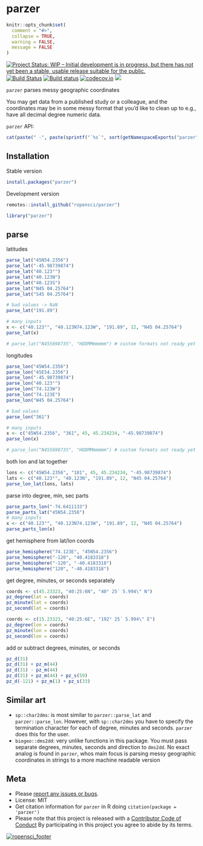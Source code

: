 parzer
======

```r
knitr::opts_chunk$set(
  comment = "#>",
  collapse = TRUE,
  warning = FALSE,
  message = FALSE
)
```

[![Project Status: WIP – Initial development is in progress, but there has not yet been a stable, usable release suitable for the public.](https://www.repostatus.org/badges/latest/wip.svg)](https://www.repostatus.org/#wip)
[![Build Status](https://travis-ci.com/ropensci/parzer.svg?branch=master)](https://travis-ci.com/ropensci/parzer)
[![Build status](https://ci.appveyor.com/api/projects/status/m1aackjdyp2f2x3f?svg=true)](https://ci.appveyor.com/project/sckott/parzer)
[![codecov.io](https://codecov.io/github/ropensci/parzer/coverage.svg?branch=master)](https://codecov.io/github/ropensci/parzer?branch=master)
[![](https://badges.ropensci.org/341_status.svg)](https://github.com/ropensci/onboarding/issues/341)


`parzer` parses messy geographic coordinates

You may get data from a published study or a colleague, and the coordinates
may be in some messy format that you'd like to clean up to e.g., have 
all decimal degree numeric data.

`parzer` API:

```r
cat(paste(" -", paste(sprintf("`%s`", sort(getNamespaceExports("parzer"))), collapse = "\n - ")))
```


## Installation

Stable version

```r
install.packages("parzer")
```

Development version

```r
remotes::install_github("ropensci/parzer")
```

```r
library("parzer")
```

## parse

latitudes

```r
parse_lat("45N54.2356")
parse_lat("-45.98739874")
parse_lat("40.123°")
parse_lat("40.123N")
parse_lat("40.123S")
parse_lat("N45 04.25764")
parse_lat("S45 04.25764")

# bad values -> NaN
parse_lat("191.89")

# many inputs
x <- c("40.123°", "40.123N74.123W", "191.89", 12, "N45 04.25764")
parse_lat(x)

# parse_lat("N455698735", "HDDMMmmmmm") # custom formats not ready yet
```

longitudes

```r
parse_lon("45W54.2356")
parse_lon("45E54.2356")
parse_lon("-45.98739874")
parse_lon("40.123°")
parse_lon("74.123W")
parse_lon("74.123E")
parse_lon("W45 04.25764")

# bad values
parse_lon("361")

# many inputs
x <- c("45W54.2356", "361", 45, 45.234234, "-45.98739874")
parse_lon(x)

# parse_lon("N455698735", "HDDMMmmmmm") # custom formats not ready yet
```

both lon and lat together

```r
lons <- c("45W54.2356", "181", 45, 45.234234, "-45.98739874")
lats <- c("40.123°", "40.123N", "191.89", 12, "N45 04.25764")
parse_lon_lat(lons, lats)
```

parse into degree, min, sec parts

```r
parse_parts_lon("-74.6411133")
parse_parts_lat("45N54.2356")
# many inputs
x <- c("40.123°", "40.123N74.123W", "191.89", 12, "N45 04.25764")
parse_parts_lon(x)
```

get hemisphere from lat/lon coords

```r
parse_hemisphere("74.123E", "45N54.2356")
parse_hemisphere("-120", "40.4183318")
parse_hemisphere("-120", "-40.4183318")
parse_hemisphere("120", "-40.4183318")
```

get degree, minutes, or seconds separately

```r
coords <- c(45.23323, "40:25:6N", "40° 25´ 5.994\" N")
pz_degree(lat = coords)
pz_minute(lat = coords)
pz_second(lat = coords)

coords <- c(15.23323, "40:25:6E", "192° 25´ 5.994\" E")
pz_degree(lon = coords)
pz_minute(lon = coords)
pz_second(lon = coords)
```

add or subtract degrees, minutes, or seconds

```r
pz_d(31)
pz_d(31) + pz_m(44)
pz_d(31) - pz_m(44)
pz_d(31) + pz_m(44) + pz_s(59)
pz_d(-121) + pz_m(1) + pz_s(33)
```

## Similar art

- `sp::char2dms`: is most similar to `parzer::parse_lat` and `parzer::parse_lon`. However,
with `sp::char2dms` you have to specify the termination character for each of degree,
minutes and seconds. `parzer` does this for the user.
- `biogeo::dms2dd`: very unlike functions in this package. You must pass separate degrees,
minutes, seconds and direction to `dms2dd`. No exact analog is found in `parzer`, whos
main focus is parsing messy geographic coordinates in strings to a more machine readable
version

## Meta

* Please [report any issues or bugs](https://github.com/ropensci/parzer/issues).
* License: MIT
* Get citation information for `parzer` in R doing `citation(package = 'parzer')`
* Please note that this project is released with a [Contributor Code of Conduct][coc]
By participating in this project you agree to abide by its terms.

[coc]: https://github.com/ropensci/parzer/blob/master/CODE_OF_CONDUCT.md

[![ropensci_footer](https://ropensci.org/public_images/ropensci_footer.png)](https://ropensci.org)
